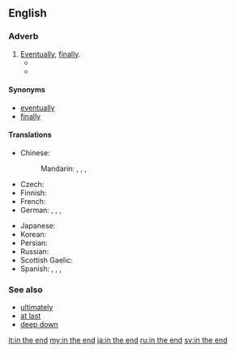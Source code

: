 ==English==

===Adverb===
{{en-adv|-}}

# [[eventually|Eventually]], [[finally]].
#* {{quote-news
|year=2012
|date=June 29
|author=Kevin Mitchell
|title=Roger Federer back from Wimbledon 2012 brink to beat Julien Benneteau
|work=the Guardian
|url=http://www.guardian.co.uk/sport/2012/jun/29/roger-federer-wimbledon-2012-julien-benneteau
|page=
|passage=Where the Czech upstart Rosol, ranked 100 in the world, all but blew Nadal's head off with his blunderbuss in a fifth set of unrivalled intensity on Thursday night, Benneteau, a more artful citizen, used a rapier to hurt his vaunted foe before falling just short of a kill. '''In the end''', it was he who staggered from the scene of the fight.}}
#* {{quote-news
|year=2011
|date=October 1
|author=Phil Dawkes
|title=Sunderland 2 - 2 West Brom
|work=BBC Sport
|url=http://news.bbc.co.uk/sport2/hi/football/eng_prem/15045630.stm
|page=
|passage=Both sides will be disappointed not to have claimed their second win of the season, but '''in the end''' each had reasons to be grateful for the point.}}

====Synonyms====
* [[eventually]]
* [[finally]]

====Translations====
{{trans-top|eventually, finally}}
* Chinese:
*: Mandarin: {{t|cmn|終於|sc=Hani}}, {{t|cmn|终于|tr=zhōngyú|sc=Hani}}, {{t|cmn|最終|sc=Hani}}, {{t|cmn|最终|tr=zuìzhōng|sc=Hani}}
* Czech: {{t+|cs|nakonec}}
* Finnish: {{t+|fi|lopulta}}
* French: {{t+|fr|en fin de compte}}
* German: {{t+|de|schließlich}}, {{t+|de|letztendlich}}, {{t+|de|zuallerletzt}}, {{t-|de|zu guter Letzt}}
{{trans-mid}}
* Japanese: {{t|ja|結局|tr=けっきょく, kekkyoku|sc=Jpan}}
* Korean: {{t+|ko|결국|tr=gyeolguk|sc=Kore}}
* Persian: {{t|fa|در نهایت|tr=dar nahâyat|sc=fa-Arab}}
* Russian: {{t+|ru|в конце концов|tr=v koncé koncóv|sc=Cyrl}}
* Scottish Gaelic: {{t-|gd|aig a’ cheann thall}}
* Spanish: {{t-|es|al fin}}, {{t+|es|finalmente}}, {{t-|es|a la postre}}, {{t-|es|a la final}}
{{trans-bottom}}

===See also===
* [[ultimately]]
* [[at last]]
* [[deep down]]

[[it:in the end]]
[[my:in the end]]
[[ja:in the end]]
[[ru:in the end]]
[[sv:in the end]]